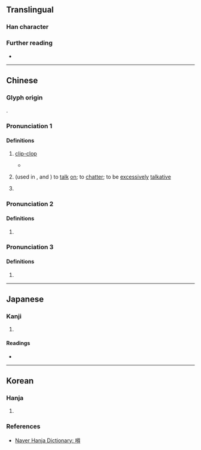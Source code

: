 {{character info}}
==Translingual==

===Han character===
{{Han char|rn=30|rad=口|as=11|sn=14|four=|canj=RHOI|ids=⿰口得}}

===Further reading===
* {{Han ref|kx=0206.201|dkj=04229|hdz=10677.110|uh=561A|ud=22042}}

----

==Chinese==
{{zh-forms}}

===Glyph origin===
{{Han compound|口|得|c1=s|c2=p|ls=psc|t1=mouth}}.

===Pronunciation 1===
{{zh-pron
|m=dē
|c=dak1
|mc=y
|oc=y
|cat=v
}}

====Definitions====
{{head|zh|Han character}}

# {{lb|zh|onomatopoeia}} [[clip-clop]]
#* {{zh-x|嘚嘚嘚|tr='''Dē dē dē'''|'''klopp klopp klopp'''}}
# {{lb|zh|dialect}} (used in {{l|zh|嘚嘚}}, {{l|zh|嘚啵}} and {{l|zh|嘚啵嘚}}) to [[talk]] [[on]]; to [[chatter]]; to be [[excessively]] [[talkative]]
# {{lb|zh|dialect|slang}} {{zh-used in|嘚兒}}

===Pronunciation 2===
{{zh-pron
|m=děi,er=y
|c=dak1
|cat=
}}

====Definitions====
{{head|zh|Han character}}

# {{n-g|Sound to urge a donkey or mule forward.}}

===Pronunciation 3===
{{zh-pron
|m=dè
}}

====Definitions====
{{head|zh|Han character}}

# {{zh-used in|得瑟}}

----

==Japanese==

===Kanji===
{{ja-kanji|grade=|rs=口11}}

# {{rfdef|ja|sort=口11}}

====Readings====
* {{ja-readings|on=とく}}

----

==Korean==

===Hanja===
{{ko-hanja|지껄이다|지껄일|득}}

# {{rfdef|ko|sort=口11}}

===References===
* [https://hanja.dict.naver.com/hanja?q=嘚 Naver Hanja Dictionary: 嘚]